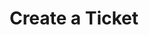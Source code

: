 ---
title: 'Create a Ticket'
description: 'Create a ticket in any Ticketing Platform using this endpoint'
openapi: "POST /ticketing/ticket"
---